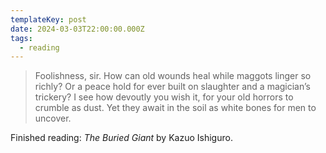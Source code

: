 ```yaml
---
templateKey: post
date: 2024-03-03T22:00:00.000Z
tags:
  - reading
---
```

> Foolishness, sir. How can old wounds heal while maggots linger so richly? Or a peace hold for ever built on slaughter and a magician’s trickery? I see how devoutly you wish it, for your old horrors to crumble as dust. Yet they await in the soil as white bones for men to uncover.

Finished reading: <i>The Buried Giant</i> by Kazuo Ishiguro.